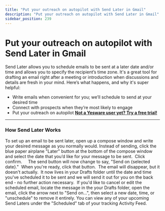 ```yaml
---
title: "Put your outreach on autopilot with Send Later in Gmail"
description: "Put your outreach on autopilot with Send Later in Gmail"
sidebar_position: 239
---
```


# Put your outreach on autopilot with Send Later in Gmail

Send Later allows you to schedule emails to be sent at a later date and/or time and allows you to specify the recipient’s time zone. It's a great tool for drafting an email right after a meeting or introduction when discussions and details are fresh in your mind.
Here’s what happens, and why it's super helpful:
- Write emails when convenient for you; we’ll schedule to send at your desired time
- Connect with prospects when they’re most likely to engage
- Put your outreach on autopilot
**[Not a Yesware user yet? Try a free trial!](http://www.yesware.com/sign-up/)**
****
### How Send Later Works
To set up an email to be sent later, open up a compose window and write your desired message as you normally would. Instead of sending, click the blue paper airplane "Later" button at the bottom of the compose window and select the date that you’d like for your message to be sent.  Click confirm.    
The send button will now change to say, "Send on \{selected date\}."  When you're ready, click that button.  The email will disappear, but it doesn't actually.  It now lives in your Drafts folder until the date and time you've scheduled it to be sent and we will send it out for you on the back end - no further action necessary. 
If you'd like to cancel or edit the scheduled email, locate the message in the your Drafts folder, open the email, click the arrow next to "Send on...", then select a new date, time, or "unschedule" to remove it entirely.
You can view any of your upcoming Send Laters under the "Scheduled" tab of your tracking Activity Feed.